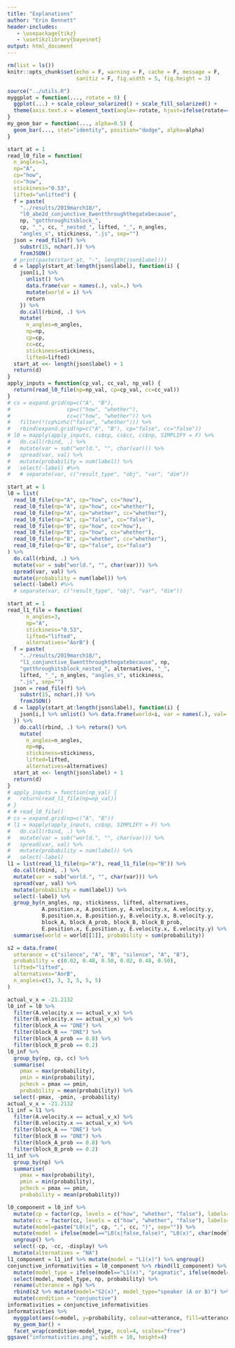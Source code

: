 ```yaml
---
title: "Explanations"
author: "Erin Bennett"
header-includes:
   - \usepackage{tikz}
   - \usetikzlibrary{bayesnet}
output: html_document
---
```


```r
rm(list = ls())
knitr::opts_chunk$set(echo = F, warning = F, cache = F, message = F,
                      sanitiz = F, fig.width = 5, fig.height = 3)
```

```r
source("../utils.R")
myggplot = function(..., rotate = 0) {
  ggplot(...) + scale_colour_solarized() + scale_fill_solarized() +
  theme(axis.text.x = element_text(angle=-rotate, hjust=ifelse(rotate==0,0.5,0)))
}
my_geom_bar = function(..., alpha=0.5) {
  geom_bar(..., stat="identity", position="dodge", alpha=alpha)
}
```

```r
start_at = 1
read_l0_file = function(
  n_angles=3,
  np="A",
  cp="how",
  cc="how",
  stickiness="0.53",
  lifted="unlifted") {
  f = paste(
    "../results/2019march18/",
    "l0_abe2d_conjunctive_Ewentthroughthegatebecause",
    np, "gotthroughitsblock_",
    cp, "_", cc, "_nested_", lifted, "_", n_angles,
    "angles_s", stickiness, ".js", sep="")
  json = read_file(f) %>%
    substr(15, nchar(.)) %>%
    fromJSON()
  # print(paste(start_at, "-", length(json$label)))
  d = lapply(start_at:length(json$label), function(i) {
    json[i,] %>%
      unlist() %>%
      data.frame(var = names(.), val=.) %>%
      mutate(world = i) %>%
      return
    }) %>%
    do.call(rbind, .) %>%
    mutate(
      n_angles=n_angles,
      np=np,
      cp=cp,
      cc=cc,
      stickiness=stickiness,
      lifted=lifted)
  start_at <<- length(json$label) + 1
  return(d)
}
apply_inputs = function(cp_val, cc_val, np_val) {
  return(read_l0_file(np=np_val, cp=cp_val, cc=cc_val))
}
# cs = expand.grid(np=c("A", "B"),
#                  cp=c("how", "whether"),
#                  cc=c("how", "whether")) %>%
#   filter(!(cp%in%c("false", "whether"))) %>%
#   rbind(expand.grid(np=c("A", "B"), cp="false", cc="false"))
# l0 = mapply(apply_inputs, cs$cp, cs$cc, cs$np, SIMPLIFY = F) %>%
#   do.call(rbind, .) %>%
#   mutate(var = sub("world.", "", char(var))) %>%
#   spread(var, val) %>%
#   mutate(probability = num(label)) %>%
#   select(-label) #%>%
#   # separate(var, c("result_type", "obj", "var", "dim"))

start_at = 1
l0 = list(
  read_l0_file(np="A", cp="how", cc="how"),
  read_l0_file(np="A", cp="how", cc="whether"),
  read_l0_file(np="A", cp="whether", cc="whether"),
  read_l0_file(np="A", cp="false", cc="false"),
  read_l0_file(np="B", cp="how", cc="how"),
  read_l0_file(np="B", cp="how", cc="whether"),
  read_l0_file(np="B", cp="whether", cc="whether"),
  read_l0_file(np="B", cp="false", cc="false")
) %>%
  do.call(rbind, .) %>%
  mutate(var = sub("world.", "", char(var))) %>%
  spread(var, val) %>%
  mutate(probability = num(label)) %>%
  select(-label) #%>%
  # separate(var, c("result_type", "obj", "var", "dim"))
```


```r
start_at = 1
read_l1_file = function(
      n_angles=3,
      np="A",
      stickiness="0.53",
      lifted="lifted",
      alternatives="AorB") {
  f = paste(
    "../results/2019march18/",
    "l1_conjunctive_Ewentthroughthegatebecause", np,
    "gotthroughitsblock_nested_", alternatives, "_",
    lifted, "_", n_angles, "angles_s", stickiness,
    ".js", sep="")
  json = read_file(f) %>%
    substr(15, nchar(.)) %>%
    fromJSON()
  d = lapply(start_at:length(json$label), function(i) {
    json[i,] %>% unlist() %>% data.frame(world=i, var = names(.), val=.) %>% return
  }) %>%
    do.call(rbind, .) %>% return() %>%
    mutate(
      n_angles=n_angles,
      np=np,
      stickiness=stickiness,
      lifted=lifted,
      alternatives=alternatives)
  start_at <<- length(json$label) + 1
  return(d)
}
# apply_inputs = function(np_val) {
#   return(read_l1_file(np=np_val))
# }
# # read_l0_file()
# cs = expand.grid(np=c("A", "B"))
# l1 = mapply(apply_inputs, cs$np, SIMPLIFY = F) %>%
#   do.call(rbind, .) %>%
#   mutate(var = sub("world.", "", char(var))) %>%
#   spread(var, val) %>%
#   mutate(probability = num(label)) %>%
#   select(-label)
l1 = list(read_l1_file(np="A"), read_l1_file(np="B")) %>%
  do.call(rbind, .) %>%
  mutate(var = sub("world.", "", char(var))) %>%
  spread(var, val) %>%
  mutate(probability = num(label)) %>%
  select(-label) %>%
  group_by(n_angles, np, stickiness, lifted, alternatives,
           A.position.x, A.position.y, A.velocity.x, A.velocity.y,
           B.position.x, B.position.y, B.velocity.x, B.velocity.y,
           block_A, block_A_prob, block_B, block_B_prob,
           E.position.x, E.position.y, E.velocity.x, E.velocity.y) %>%
  summarise(world = world[[1]], probability = sum(probability))
```


```r
s2 = data.frame(
  utterance = c("silence", "A", "B", "silence", "A", "B"),
  probability = c(0.02, 0.48, 0.50, 0.02, 0.48, 0.50),
  lifted="lifted",
  alternatives="AorB",
  n_angles=c(3, 3, 3, 5, 5, 5)
)
```


```r
actual_v_x = -21.2132
l0_inf = l0 %>%
  filter(A.velocity.x == actual_v_x) %>%
  filter(B.velocity.x == actual_v_x) %>%
  filter(block_A == "DNE") %>%
  filter(block_B == "DNE") %>%
  filter(block_A_prob == 0.8) %>%
  filter(block_B_prob == 0.2)
l0_inf %>%
  group_by(np, cp, cc) %>%
  summarise(
    pmax = max(probability),
    pmin = min(probability),
    pcheck = pmax == pmin,
    probability = mean(probability)) %>%
  select(-pmax, -pmin, -probability)
actual_v_x = -21.2132
l1_inf = l1 %>%
  filter(A.velocity.x == actual_v_x) %>%
  filter(B.velocity.x == actual_v_x) %>%
  filter(block_A == "DNE") %>%
  filter(block_B == "DNE") %>%
  filter(block_A_prob == 0.8) %>%
  filter(block_B_prob == 0.2)
l1_inf %>%
  group_by(np) %>%
  summarise(
    pmax = max(probability),
    pmin = min(probability),
    pcheck = pmax == pmin,
    probability = mean(probability))
```


```r
l0_component = l0_inf %>%
  mutate(cp = factor(cp, levels = c("how", "whether", "false"), labels=c("H", "W", "false"))) %>%
  mutate(cc = factor(cc, levels = c("how", "whether", "false"), labels=c("H", "W", "false"))) %>%
  mutate(model=paste("L0(x|", cp, ",", cc, ")", sep="")) %>%
  mutate(model = ifelse(model=="L0(x|false,false)", "L0(x)", char(model))) %>%
  ungroup() %>%
  select(-cp, -cc, -display) %>%
  mutate(alternatives = "NA")
l1_component = l1_inf %>% mutate(model = "L1(x)") %>% ungroup()
conjunctive_informativities = l0_component %>% rbind(l1_component) %>%
  mutate(model_type = ifelse(model=="L1(x)", "pragmatic", ifelse(model=="L0(x)", "marginalized literal", "literal"))) %>%
  select(model, model_type, np, probability) %>%
  rename(utterance = np) %>%
  rbind(s2 %>% mutate(model="S2(x)", model_type="speaker (A or B)") %>% select(-lifted, -alternatives)) %>%
  mutate(condition = "conjunctive")
informativities = conjunctive_informativities
informativities %>%
  myggplot(aes(x=model, y=probability, colour=utterance, fill=utterance)) +
  my_geom_bar() +
  facet_wrap(condition~model_type, ncol=4, scales="free")
ggsave("informativities.png", width = 10, height=4)
```

